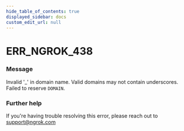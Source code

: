 ```yaml
---
hide_table_of_contents: true
displayed_sidebar: docs
custom_edit_url: null
---
```



# ERR_NGROK_438

### Message
Invalid '_' in domain name. Valid domains may not contain underscores. Failed to reserve `DOMAIN`.

### Further help
If you're having trouble resolving this error, please reach out to [support@ngrok.com](mailto:support@ngrok.com?subject=Help%20with%20ERR_NGROK_438)


<ErrorDetails error='err_ngrok_438' />
